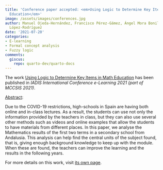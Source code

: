 ```yaml
---
title: 'Conference paper accepted: <em>Using Logic to Determine Key Items in Math
  Education</em>'
image: /assets/images/conferences.jpg
author: Manuel Ojeda-Hernández, Francisco Pérez-Gámez, Ángel Mora Bonilla, Domingo
  López-Rodríguez
date: '2021-07-20'
categories:
- E-learning
- Formal concept analysis
- Fuzzy logic
comments:
  giscus:
    repo: quarto-dev/quarto-docs
---
```


The work <u>Using Logic to Determine Key Items in Math Education</u> has been published in <em>IADIS International Conference e-Learning 2021 (part of MCCSIS 2021)</em>.

<u>Abstract</u>:



Due to the COVID-19 restrictions, high-schools in Spain are having both online and in-class lectures.  As a result, the students can use not only the information provided by the teachers in class, but they can also use several other methods such as videos and online examples that allow the students to have materials from different places. In this paper, we analyse the Mathematics results of the first two terms in a secondary school from Andalusia. This analysis can help find the central units of the subject found, that is, giving enough background knowledge to keep up with the module.  When these are found, the teachers can improve the learning and the results in the following years.




For more details on this work, visit <a href='/publications/conferences/2021-e-learning'>its own page</a>.
